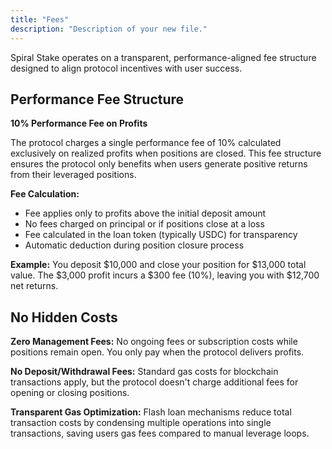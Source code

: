 ```yaml
---
title: "Fees"
description: "Description of your new file."
---
```


Spiral Stake operates on a transparent, performance-aligned fee structure designed to align protocol incentives with user success.

## Performance Fee Structure

**10% Performance Fee on Profits**

The protocol charges a single performance fee of 10% calculated exclusively on realized profits when positions are closed. This fee structure ensures the protocol only benefits when users generate positive returns from their leveraged positions.

**Fee Calculation:**

- Fee applies only to profits above the initial deposit amount
- No fees charged on principal or if positions close at a loss
- Fee calculated in the loan token (typically USDC) for transparency
- Automatic deduction during position closure process

**Example:** You deposit \$10,000 and close your position for \$13,000 total value. The \$3,000 profit incurs a \$300 fee (10%), leaving you with \$12,700 net returns.

## No Hidden Costs

**Zero Management Fees:** No ongoing fees or subscription costs while positions remain open. You only pay when the protocol delivers profits.

**No Deposit/Withdrawal Fees:** Standard gas costs for blockchain transactions apply, but the protocol doesn't charge additional fees for opening or closing positions.

**Transparent Gas Optimization:** Flash loan mechanisms reduce total transaction costs by condensing multiple operations into single transactions, saving users gas fees compared to manual leverage loops.